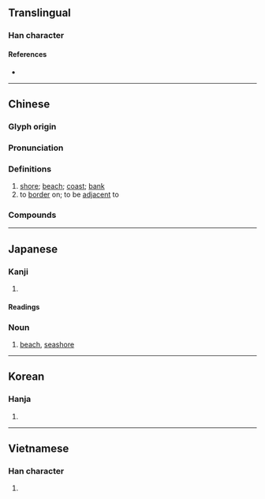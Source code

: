 {{also|浜|滨}}
{{character info/new}}
==Translingual==
{{Han simplified forms|濱|浜|滨}}

===Han character===
{{Han char|rn=85|rad=水|as=14|sn=17|four=33186|canj=EJMC|ids=⿰氵賓}}

====References====
* {{Han ref|kx=0657.200|dkj=18537|dj=1067.190|hdz=31773.070|uh=6FF1|ud=28657|bh=C0D8|bd=49368}}

----

==Chinese==
{{zh-forms|s=滨|alt=濵,𣴩,浜,𨽗}}

===Glyph origin===
{{Han etym}}
{{Han compound|水|賓|t1=water|ls=psc|c1=s|c2=p}}

===Pronunciation===
{{zh-pron
|m=bīn
|c=ban1
|h=pfs=
|md=
|mn=pin
|mn-t=bing1/biang1
|w=1pin
|mc=y
|oc=y
|cat=n,v
}}

===Definitions===
{{zh-hanzi}}

# [[shore]]; [[beach]]; [[coast]]; [[bank]]
# to [[border]] on; to be [[adjacent]] to

===Compounds===
{{zh-der|哈爾濱|問諸水濱|濱豇豆|濱海|江濱|濱海公路|橫濱|濱江|水濱|海濱|率土之濱|濱線|濱外|河濱|湖濱散記|長濱文化|西濱大橋|濱湖|豐濱|長濱}}

----

==Japanese==

===Kanji===
{{ja-kanji|grade=|rs=水14|shin=浜}}

# {{defn|lang=ja|sort=水14}}

====Readings====
{{ja-readings
|goon=ひん
|kanon=ひん
|kun=はま-}}

===Noun===
{{ja-noun|はま|shin=浜}}

# [[beach]], [[seashore]]

----

==Korean==

===Hanja===
{{ko-hanja|hangeul=빈|eumhun=물가|rv=bin|mr=pin|y=pin}}

# {{defn|lang=ko|sort=水14}}

----

==Vietnamese==

===Han character===
{{vi-hantu|[[tân]]|rs=水14}}

# {{defn|lang=vi|sort=水14}}